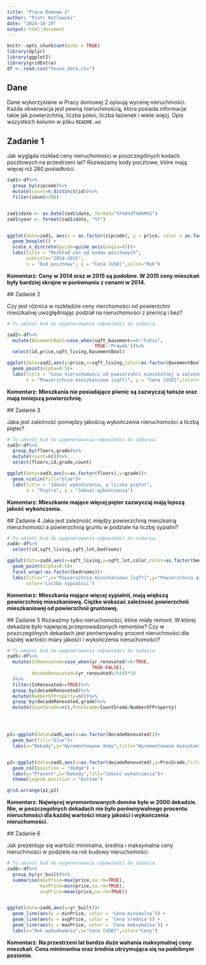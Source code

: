 ```yaml
---
title: "Praca Domowa 2"
author: "Piotr Kotlowski"
date: "2024-10-29"
output: html_document
---
```


```r
knitr::opts_chunk$set(echo = TRUE)
library(dplyr)
library(ggplot2)
library(gridExtra)
df <- read.csv("house_data.csv")
```

## Dane 
Dane wykorzystane w Pracy domowej 2 opisują wycenę nieruchmości. Każda obserwacja jest pewną nieruchmością, która posiada informacje takie jak powierzchnia, liczba pokoi, liczba łazienek i wiele więcj. Opis wszystkich kolumn w pliku `README.md`.


## Zadanie 1

Jak wygląda rozkład ceny nieruchomości w poszczególnych kodach pocztowych na przestrzeni lat? Rozważamy kody pocztowe, które mają więcej niż 280 posiadłości.

```r
zad1<-df%>%
  group_by(zipcode)%>%
  mutate(count=n_distinct(id))%>%
  filter(count>280)


zad1$date <- as.Date(zad1$date, format="%Y%m%dT%H%M%S")
zad1$year <- format(zad1$date, "%Y")


ggplot(data=zad1, aes(x = as.factor(zipcode), y = price, color = as.factor(year))) +
  geom_boxplot() +
  scale_x_discrete(guide=guide_axis(angle=45))+
  labs(title = "Rozkład cen od kodów pocztowych",
       subtitle="2014-2015",
       x = "Kod pocztowy", y = "Cena [USD]",color="Rok")

```

**Komentarz: Ceny w 2014 oraz w 2015 są podobne. W 2015 ceny mieszkań były bardziej skrajne w porównaniu z cenami w 2014.**
  
  ## Zadanie 2
  
  Czy jest różnica w rozkładzie ceny nierchomości od powierzchni mieszkalnej uwzględniając podział na nieruchomości z piwnicą i bez?
  
```r

# Tu umieść kod do wygenerowania odpowiedzi do zadania.

zad2<-df%>%
  mutate(BasementBool=case_when(sqft_basement==0~"Fałsz",
                                TRUE~'Prawda'))%>%
  select(id,price,sqft_living,BasementBool)

ggplot(data=zad2,aes(y=price,x=sqft_living,color=as.factor(BasementBool)))+
  geom_point(alpha=0.5)+
  labs(title = "Cena nieruchomości od powierzchni mieszkalnej w zależności od piwnicy",
       x = "Powierzchnia mieszkaniowa [sqft]", y = "Cena [USD]",color="Czy posiada piwnicę ?")
```

**Komentarz: Mieszkania nie posiadające piwnic są zazwyczaj tańsze oraz mają mniejszą powierzchnię.**
  
  ## Zadanie 3
  
  Jaka jest zależność pomiędzy jakością wykończenia nieruchomości a liczbą pięter? 
  
```r

# Tu umieść kod do wygenerowania odpowiedzi do zadania.
zad3<-df%>%
  group_by(floors,grade)%>%
  mutate(count=n())%>%
  select(floors,id,grade,count)

ggplot(data=zad3,aes(x=as.factor(floors),y=grade))+
  geom_violin(fill="blue")+
  labs(title = "Jakość wykończenia, a liczba pięter",
       x = "Piętro", y = "Jakość wykończenia")
```

**Komentarz: Mieszkanie mające więcej pięter zazwyczaj mają lepszą jakość wykończenia.**
  
  ## Zadanie 4
  Jaka jest zależność między powierzchnią mieszkalną nieruchomości a powierzchnią gruntu w podziale na liczbę sypialni?
  
```r

# Tu umieść kod do wygenerowania odpowiedzi do zadania.
zad4<-df%>%
  select(id,sqft_living,sqft_lot,bedrooms)

ggplot(data=zad4,aes(x=sqft_living,y=sqft_lot,color,color=as.factor(bedrooms)))+
  geom_point(alpha=0.5)+
  facet_wrap(~as.factor(bedrooms))+
  labs(title="",x="Powierzchnia mieszkaniowa [sqft]",y="Powierzchnia gruntowa [sqft]",
       color='Liczba sypialnii')
```

**Komentarz: Mieszkania mające więcej sypialnii, mają większą powierzchnię mieszkaniową. 
Ciężko wskazać zależność powierzchnii mieszkaniowej od powierzchnii gruntowej.**
  
  ## Zadanie 5
  Rozważmy tylko nieruchomości, które miały remont. W której dekadzie było najwięcej przeprowadzonych remontów? Czy w poszczególnych dekadach jest porównywalny procent nieruchmości dla każdej wartości miary jakości i wykończenia nieruchomości?
  
```r

# Tu umieść kod do wygenerowania odpowiedzi do zadania.
zad5<-df%>%
  mutate(IsRenovated=case_when(yr_renovated!=0~TRUE,
                               TRUE~FALSE),
         decadeRenovated=(yr_renovated%/%10)*10
  )%>%
  filter(IsRenovated==TRUE)%>%
  group_by(decadeRenovated)%>%
  mutate(NumberOfProperty=n())%>%
  group_by(decadeRenovated,grade)%>%
  mutate(CountGrade=n(),ProcGrade=CountGrade/NumberOfProperty)




p1<-ggplot(data=zad5,aes(x=as.factor(decadeRenovated)))+
  geom_bar(fill="blue")+
  labs(x="Dekady",y="Wyremontowane domy",title="Wyrementowana mieszkania w kolejnych dekadach")


p2<-ggplot(data=zad5,aes(x=as.factor(decadeRenovated),y=ProcGrade,fill=as.factor(grade)))+
  geom_col(position = "dodge") +
  labs(y="Procent",x="Dekady",fill="Jakość wykończenia")+
  theme(legend.position = "bottom")

grid.arrange(p1,p2)
```

**Komentarz: Najwięcej wyremontowanych domów było w 2000 dekadzie.
Nie, w poszczególnych dekadach nie było porównywalnego procentu nieruchmości 
dla każdej wartości miary jakości i wykończenia nieruchomości.
**
  
  ## Zadanie 6
  
  Jak prezentuje się wartość minimalna, średnia i maksymalna ceny nieruchmości w podziele na rok budowy nieruchomości.

```r

# Tu umieść kod do wygenerowania odpowiedzi do zadania.
zad6<-df%>%
  group_by(yr_built)%>%
  summarise(maxPrice=max(price,na.rm=TRUE),
            minPrice=min(price,na.rm=TRUE),
            avgPrice=mean(price,na.rm=TRUE))


ggplot(data=zad6,aes(x=yr_built))+
  geom_line(aes(y = minPrice, color = 'Cena minimalna')) +
  geom_line(aes(y = avgPrice, color = 'Cena średnia')) +
  geom_line(aes(y = maxPrice, color = 'Cena maksymalna')) +
  labs(x="Rok wybudowania",y="Cena [USD]",color="Ceny")
```

**Komentarz: Na przestrzeni lat bardzo duże wahania maksymalnej ceny mieszkań. 
Cena minimanlna oraz średnia utrzymująca się na podobnym poziomie.**
